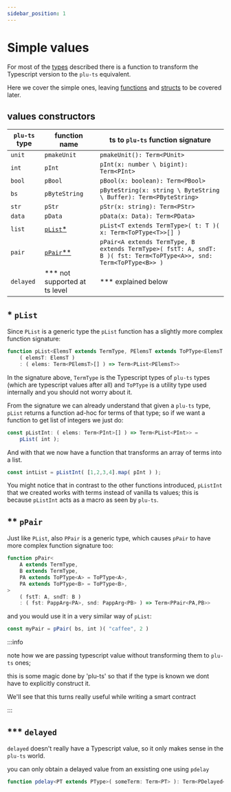 ```yaml
---
sidebar_position: 1
---
```


# Simple values

For most of the [types](../Types) described there is a function to transform the Typescript version to the `plu-ts` equivalent.

Here we cover the simple ones, leaving [functions](./Functions/plam_and_pfn) and [structs](./Structs/definition) to be covered later.

## values constructors

`plu-ts` type | function name   | ts to `plu-ts` function signature
--------------|-----------------|-------------------------------------
`unit`        | `pmakeUnit`     | `pmakeUnit(): Term<PUnit>`
`int`         | `pInt`          | `pInt(x: number \ bigint): Term<PInt>`
`bool`        | `pBool`         | `pBool(x: boolean): Term<PBool>`
`bs`          | `pByteString`   | `pByteString(x: string \ ByteString \ Buffer): Term<PByteString>`
`str`         | `pStr`          | `pStr(x: string): Term<PStr>`
`data`        | `pData`         | `pData(x: Data): Term<PData>`
`list`        | [`pList`*](#-plist)       | `pList<T extends TermType>( t: T )( x: Term<ToPType<T>>[] )`
`pair`        | [`pPair`**](#-ppair)     | `pPair<A extends TermType, B extends TermType>( fstT: A, sndT: B )( fst: Term<ToPType<A>>, snd: Term<ToPType<B>> )`
`delayed`     | *** not supported at ts level         | *** explained below

## * `pList`

Since `PList` is a generic type the `pList` function has a slightly more complex function signature:
```ts
function pList<ElemsT extends TermType, PElemsT extends ToPType<ElemsT = ToPType<ElemsT>>>
    ( elemsT: ElemsT )
    : ( elems: Term<PElemsT>[] ) => Term<PList<PElemsT>>
```

In the signature above, `TermType` is the Typescript types of `plu-ts` types (which are typescript values after all) and `ToPType` is a utility type used internally and you should not worry about it.

From the signature we can already understand that given a `plu-ts` type, `pList` returns a function ad-hoc for terms of that type; so if we want a function to get list of integers we just do:
```ts
const pListInt: ( elems: Term<PInt>[] ) => Term<PList<PInt>> = 
    pList( int );
```
And with that we now have a function that transforms an array of terms into a list.
```ts
const intList = pListInt( [1,2,3,4].map( pInt ) );
```
You might notice that in contrast to the other functions introduced, `pListInt` that we created works with terms instead of vanilla ts values; this is because `pListInt` acts as a macro as seen by `plu-ts`.

## ** `pPair`

Just like `PList`, also `PPair` is a generic type, which causes `pPair` to have more complex function signature too:
```ts
function pPair<
    A extends TermType, 
    B extends TermType, 
    PA extends ToPType<A> = ToPType<A>,
    PA extends ToPType<B> = ToPType<B>,
>
    ( fstT: A, sndT: B )
    : ( fst: PappArg<PA>, snd: PappArg<PB> ) => Term<PPair<PA,PB>>
```

and you would use it in a very similar way of `pList`:
```ts
const myPair = pPair( bs, int )( "caffee", 2 )
```

:::info

note how we are passing typescript value without transforming them to `plu-ts` ones;

this is some magic done by 'plu-ts' so that if the type is known we dont have to explicitly construct it.

We'll see that this turns really useful while writing a smart contract

:::

## *** `delayed`

`delayed` doesn't really have a Typescript value, so it only makes sense in the `plu-ts` world.

you can only obtain a delayed value from an exsisting one using `pdelay`

```ts
function pdelay<PT extends PType>( someTerm: Term<PT> ): Term<PDelayed<PT>>
```